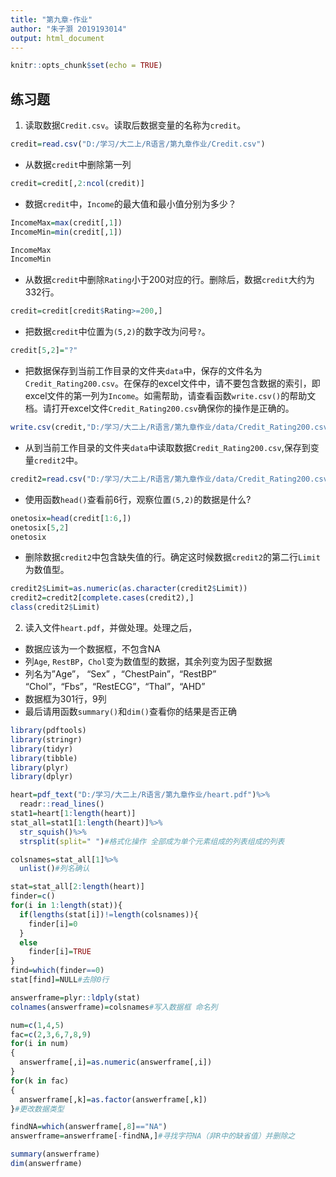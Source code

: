 ---
title: "第九章-作业"
author: "朱子灏 2019193014"
output: html_document
---

```{r setup, include=FALSE}
knitr::opts_chunk$set(echo = TRUE)
```

## 练习题

1. 读取数据`Credit.csv`。读取后数据变量的名称为`credit`。
```{r}
credit=read.csv("D:/学习/大二上/R语言/第九章作业/Credit.csv")
```
- 从数据`credit`中删除第一列
```{r}
credit=credit[,2:ncol(credit)]
```
- 数据`credit`中，`Income`的最大值和最小值分别为多少？
```{r}
IncomeMax=max(credit[,1])
IncomeMin=min(credit[,1])

IncomeMax
IncomeMin
```
- 从数据`credit`中删除`Rating`小于200对应的行。删除后，数据`credit`大约为332行。
```{r}
credit=credit[credit$Rating>=200,]
```

- 把数据`credit`中位置为`(5,2)`的数字改为问号`?`。
```{r}
credit[5,2]="?"
```

- 把数据保存到当前工作目录的文件夹`data`中，保存的文件名为`Credit_Rating200.csv`。在保存的excel文件中，请不要包含数据的索引，即excel文件的第一列为`Income`。如需帮助，请查看函数`write.csv()`的帮助文档。请打开excel文件`Credit_Rating200.csv`确保你的操作是正确的。
```{r}
write.csv(credit,"D:/学习/大二上/R语言/第九章作业/data/Credit_Rating200.csv",row.names=FALSE)
```

- 从到当前工作目录的文件夹`data`中读取数据`Credit_Rating200.csv`,保存到变量`credit2`中。
```{r}
credit2=read.csv("D:/学习/大二上/R语言/第九章作业/data/Credit_Rating200.csv")
```
- 使用函数`head()`查看前6行，观察位置`(5,2)`的数据是什么?
```{r}
onetosix=head(credit[1:6,])
onetosix[5,2]
onetosix
```

- 删除数据`credit2`中包含缺失值的行。确定这时候数据`credit2`的第二行`Limit`为数值型。
```{r}
credit2$Limit=as.numeric(as.character(credit2$Limit))
credit2=credit2[complete.cases(credit2),]
class(credit2$Limit)
```
    
2. 读入文件`heart.pdf`，并做处理。处理之后，

- 数据应该为一个数据框，不包含NA
- 列`Age`, `RestBP`，`Chol`变为数值型的数据，其余列变为因子型数据
- 列名为"Age"， "Sex" ，"ChestPain"，"RestBP"    "Chol"，"Fbs"，"RestECG"，"Thal"，"AHD"
- 数据框为301行，9列
- 最后请用函数`summary()`和`dim()`查看你的结果是否正确
```{r}
library(pdftools)
library(stringr)
library(tidyr)
library(tibble)
library(plyr)
library(dplyr)
```

```{r}
heart=pdf_text("D:/学习/大二上/R语言/第九章作业/heart.pdf")%>%
  readr::read_lines()
stat1=heart[1:length(heart)]
stat_all=stat1[1:length(heart)]%>%
  str_squish()%>%
  strsplit(split=" ")#格式化操作 全部成为单个元素组成的列表组成的列表

colsnames=stat_all[1]%>%
  unlist()#列名确认

stat=stat_all[2:length(heart)]
finder=c()
for(i in 1:length(stat)){
  if(lengths(stat[i])!=length(colsnames)){
    finder[i]=0
  }
  else
    finder[i]=TRUE
}
find=which(finder==0)
stat[find]=NULL#去除0行

answerframe=plyr::ldply(stat)
colnames(answerframe)=colsnames#写入数据框 命名列

num=c(1,4,5)
fac=c(2,3,6,7,8,9)
for(i in num)
{
  answerframe[,i]=as.numeric(answerframe[,i])
}
for(k in fac)
{
  answerframe[,k]=as.factor(answerframe[,k])
}#更改数据类型

findNA=which(answerframe[,8]=="NA")
answerframe=answerframe[-findNA,]#寻找字符NA（非R中的缺省值）并删除之

summary(answerframe)
dim(answerframe)
```